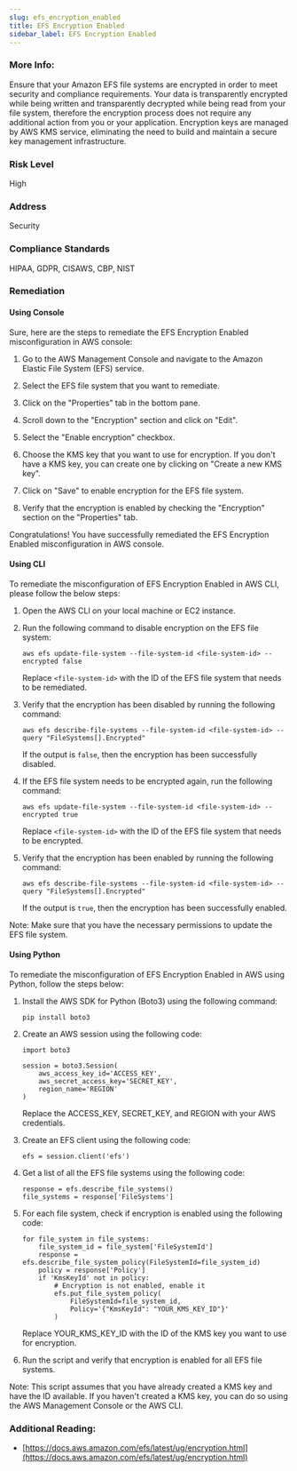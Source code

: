 ```yaml
---
slug: efs_encryption_enabled
title: EFS Encryption Enabled
sidebar_label: EFS Encryption Enabled
---
```


### More Info:

Ensure that your Amazon EFS file systems are encrypted in order to meet security and compliance requirements. Your data is transparently encrypted while being written and transparently decrypted while being read from your file system, therefore the encryption process does not require any additional action from you or your application. Encryption keys are managed by AWS KMS service, eliminating the need to build and maintain a secure key management infrastructure.

### Risk Level

High

### Address

Security

### Compliance Standards

HIPAA, GDPR, CISAWS, CBP, NIST

### Remediation

#### Using Console

Sure, here are the steps to remediate the EFS Encryption Enabled misconfiguration in AWS console:

1. Go to the AWS Management Console and navigate to the Amazon Elastic File System (EFS) service.

2. Select the EFS file system that you want to remediate.

3. Click on the "Properties" tab in the bottom pane.

4. Scroll down to the "Encryption" section and click on "Edit".

5. Select the "Enable encryption" checkbox.

6. Choose the KMS key that you want to use for encryption. If you don't have a KMS key, you can create one by clicking on "Create a new KMS key".

7. Click on "Save" to enable encryption for the EFS file system.

8. Verify that the encryption is enabled by checking the "Encryption" section on the "Properties" tab.

Congratulations! You have successfully remediated the EFS Encryption Enabled misconfiguration in AWS console.

#### Using CLI

To remediate the misconfiguration of EFS Encryption Enabled in AWS CLI, please follow the below steps:

1. Open the AWS CLI on your local machine or EC2 instance.

2. Run the following command to disable encryption on the EFS file system:

   ```
   aws efs update-file-system --file-system-id <file-system-id> --encrypted false
   ```

   Replace `<file-system-id>` with the ID of the EFS file system that needs to be remediated.

3. Verify that the encryption has been disabled by running the following command:

   ```
   aws efs describe-file-systems --file-system-id <file-system-id> --query "FileSystems[].Encrypted"
   ```

   If the output is `false`, then the encryption has been successfully disabled.

4. If the EFS file system needs to be encrypted again, run the following command:

   ```
   aws efs update-file-system --file-system-id <file-system-id> --encrypted true
   ```

   Replace `<file-system-id>` with the ID of the EFS file system that needs to be encrypted.

5. Verify that the encryption has been enabled by running the following command:

   ```
   aws efs describe-file-systems --file-system-id <file-system-id> --query "FileSystems[].Encrypted"
   ```

   If the output is `true`, then the encryption has been successfully enabled.

Note: Make sure that you have the necessary permissions to update the EFS file system.

#### Using Python

To remediate the misconfiguration of EFS Encryption Enabled in AWS using Python, follow the steps below:

1. Install the AWS SDK for Python (Boto3) using the following command:

   ```
   pip install boto3
   ```

2. Create an AWS session using the following code:

   ```
   import boto3

   session = boto3.Session(
       aws_access_key_id='ACCESS_KEY',
       aws_secret_access_key='SECRET_KEY',
       region_name='REGION'
   )
   ```

   Replace the ACCESS_KEY, SECRET_KEY, and REGION with your AWS credentials.

3. Create an EFS client using the following code:

   ```
   efs = session.client('efs')
   ```

4. Get a list of all the EFS file systems using the following code:

   ```
   response = efs.describe_file_systems()
   file_systems = response['FileSystems']
   ```

5. For each file system, check if encryption is enabled using the following code:

   ```
   for file_system in file_systems:
       file_system_id = file_system['FileSystemId']
       response = efs.describe_file_system_policy(FileSystemId=file_system_id)
       policy = response['Policy']
       if 'KmsKeyId' not in policy:
           # Encryption is not enabled, enable it
           efs.put_file_system_policy(
               FileSystemId=file_system_id,
               Policy='{"KmsKeyId": "YOUR_KMS_KEY_ID"}'
           )
   ```

   Replace YOUR_KMS_KEY_ID with the ID of the KMS key you want to use for encryption.

6. Run the script and verify that encryption is enabled for all EFS file systems.

Note: This script assumes that you have already created a KMS key and have the ID available. If you haven't created a KMS key, you can do so using the AWS Management Console or the AWS CLI.

### Additional Reading:

- [https://docs.aws.amazon.com/efs/latest/ug/encryption.html](https://docs.aws.amazon.com/efs/latest/ug/encryption.html) 

